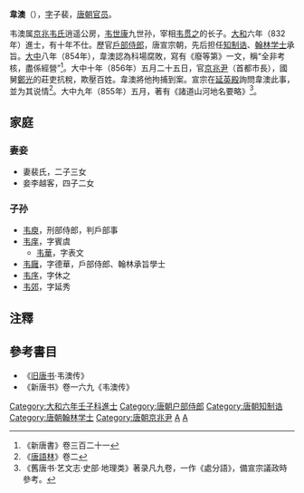 '''韋澳'''（{{bd|?||?||}}），[[表字|字]]子裴，[[唐朝|唐朝]][[官员|官员]]。

韦澳属[[京兆韦氏|京兆韦氏]]逍遥公房，[[韦世康|韦世康]]九世孙，宰相[[韦贯之|韦贯之]]的长子。[[大和_(唐朝)|大和]]六年（832年）進士，有十年不仕。歷官[[戶部侍郎|戶部侍郎]]，唐宣宗朝，先后担任[[知制诰|知制诰]]、[[翰林学士|翰林学士]]承旨。[[大中_(唐朝)|大中]]八年（854年），韋澳認為科場腐敗，寫有《廢等第》一文，稱“全非考核，盡係經營”<ref>《新唐書》卷三百二十一</ref>。大中十年（856年）五月二十五日，官[[京兆尹|京兆尹]]（首都市長），國舅[[鄭光|鄭光]]的莊吏抗稅，欺壓百姓。韋澳將他拘捕到案。宣宗在[[延英殿|延英殿]]詢問韋澳此事，並为其说情<ref>《[[唐語林|唐語林]]》卷二</ref>。大中九年（855年）五月，著有《諸道山河地名要略》<ref>《舊唐书·艺文志·史部·地理类》著录凡九卷，一作《處分語》，備宣宗議政時參考。</ref>。

== 家庭 ==
=== 妻妾 ===
*妻裴氏，二子三女
*妾李越客，四子二女

=== 子孙 ===
*[[韦庾|韦庾]]，刑部侍郎，判戶部事
*[[韦庠|韦庠]]，字賓虞
**[[韦華|韦華]]，字表文
*[[韦廱|韦廱]]，字德華，戶部侍郎、翰林承旨學士
*[[韦序|韦序]]，字休之
*[[韦郊|韦郊]]，字延秀

==注釋==
<references/>

==參考書目==
* 《[[旧唐书|旧唐书]]·韦澳传》
* 《新唐书》卷一六九《韦澳传》

{{DEFAULTSORT:W}}
[[Category:大和六年壬子科進士|Category:大和六年壬子科進士]]
[[Category:唐朝户部侍郎|Category:唐朝户部侍郎]]
[[Category:唐朝知制诰|Category:唐朝知制诰]]
[[Category:唐朝翰林学士|Category:唐朝翰林学士]]
[[Category:唐朝京兆尹|Category:唐朝京兆尹]]
[[Category:京兆韦氏|A]]
[[Category:韦姓|A]]